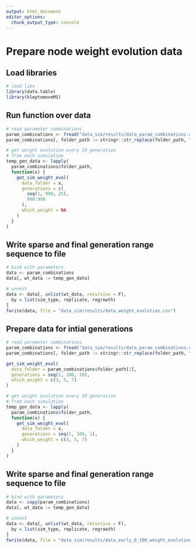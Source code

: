 ```yaml
---
output: html_document
editor_options: 
  chunk_output_type: console
---
```


# Prepare node weight evolution data

## Load libraries

```r
# load libs
library(data.table)
library(kleptomoveMS)
```

## Run function over data

```r
# read parameter combinations
param_combinations <- fread("data_sim/results/data_param_combinations.csv")
param_combinations[, folder_path := stringr::str_replace(folder_path, "data", "data_sim")]

# get weight evolution every 10 generation
# from each simulation
temp_gen_data <- lapply(
  param_combinations$folder_path,
  function(x) {
    get_sim_weight_evol(
      data_folder = x,
      generations = c(
        seq(1, 990, 25),
        990:998
      ),
      which_weight = NA
    )
  }
)
```

## Write sparse and final generation range sequence to file

```r
# bind with parameters
data <- param_combinations
data[, wt_data := temp_gen_data]

# unnest
data <- data[, unlist(wt_data, recursive = F),
  by = list(sim_type, replicate, regrowth)
]
fwrite(data, file = "data_sim/results/data_weight_evolution.csv")
```

## Prepare data for intial generations

```r
# read parameter combinations
param_combinations <- fread("data_sim/results/data_param_combinations.csv")
param_combinations[, folder_path := stringr::str_replace(folder_path, "data", "data_sim")]

get_sim_weight_evol(
  data_folder = param_combinations$folder_path[1],
  generations = seq(1, 100, 10),
  which_weight = c(3, 5, 7)
)

# get weight evolution every 10 generation
# from each simulation
temp_gen_data <- lapply(
  param_combinations$folder_path,
  function(x) {
    get_sim_weight_evol(
      data_folder = x,
      generations = seq(1, 100, 1),
      which_weight = c(3, 5, 7)
    )
  }
)
```

## Write sparse and final generation range sequence to file

```r
# bind with parameters
data <- copy(param_combinations)
data[, wt_data := temp_gen_data]

# unnest
data <- data[, unlist(wt_data, recursive = F),
  by = list(sim_type, replicate, regrowth)
]
fwrite(data, file = "data_sim/results/data_early_0_100_weight_evolution.csv")
```
